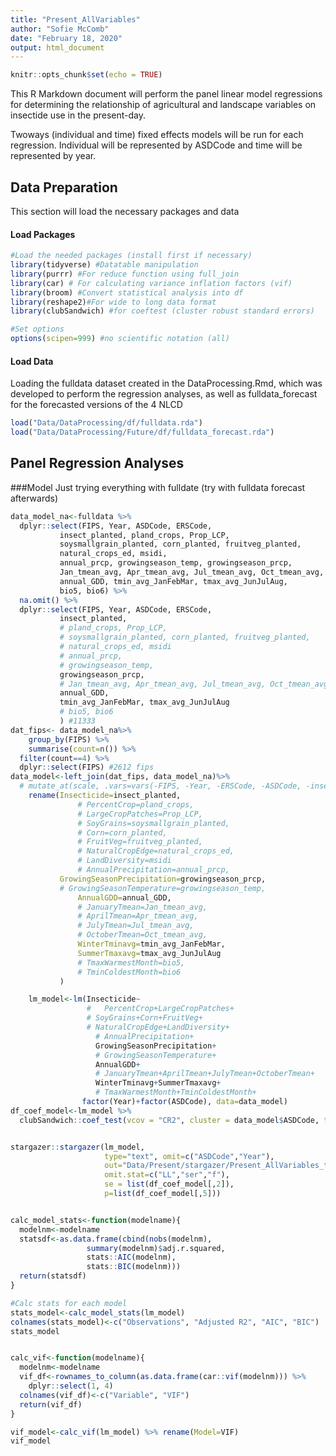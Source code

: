 ```yaml
---
title: "Present_AllVariables"
author: "Sofie McComb"
date: "February 18, 2020"
output: html_document
---
```


```r
knitr::opts_chunk$set(echo = TRUE)
```

This R Markdown document will perform the panel linear model regressions for determining the relationship of agricultural and landscape variables on insectide use in the present-day.

Twoways (individual and time) fixed effects models will be run for each regression. Individual will be represented by ASDCode and time will be represented by year.

 
## Data Preparation

This section will load the necessary packages and data

#### Load Packages

```r

#Load the needed packages (install first if necessary)
library(tidyverse) #Datatable manipulation
library(purrr) #For reduce function using full_join
library(car) # For calculating variance inflation factors (vif)
library(broom) #Convert statistical analysis into df
library(reshape2)#For wide to long data format
library(clubSandwich) #for coeftest (cluster robust standard errors)

#Set options
options(scipen=999) #no scientific notation (all)

```


#### Load Data

Loading the fulldata dataset created in the DataProcessing.Rmd, which was developed to perform the regression analyses,
as well as fulldata_forecast for the forecasted versions of the 4 NLCD

```r

load("Data/DataProcessing/df/fulldata.rda")
load("Data/DataProcessing/Future/df/fulldata_forecast.rda")

```




## Panel Regression Analyses

###Model
Just trying everything with fulldate (try with fulldata forecast afterwards)

```r

data_model_na<-fulldata %>% 
  dplyr::select(FIPS, Year, ASDCode, ERSCode,
           insect_planted, pland_crops, Prop_LCP, 
           soysmallgrain_planted, corn_planted, fruitveg_planted,
           natural_crops_ed, msidi, 
           annual_prcp, growingseason_temp, growingseason_prcp,
           Jan_tmean_avg, Apr_tmean_avg, Jul_tmean_avg, Oct_tmean_avg,
           annual_GDD, tmin_avg_JanFebMar, tmax_avg_JunJulAug,
           bio5, bio6) %>% 
  na.omit() %>% 
  dplyr::select(FIPS, Year, ASDCode, ERSCode,
           insect_planted, 
           # pland_crops, Prop_LCP, 
           # soysmallgrain_planted, corn_planted, fruitveg_planted,
           # natural_crops_ed, msidi 
           # annual_prcp, 
           # growingseason_temp, 
           growingseason_prcp,
           # Jan_tmean_avg, Apr_tmean_avg, Jul_tmean_avg, Oct_tmean_avg,
           annual_GDD, 
           tmin_avg_JanFebMar, tmax_avg_JunJulAug
           # bio5, bio6
           ) #11333
dat_fips<- data_model_na%>%
    group_by(FIPS) %>%
    summarise(count=n()) %>% 
  filter(count==4) %>% 
  dplyr::select(FIPS) #2612 fips
data_model<-left_join(dat_fips, data_model_na)%>%
  # mutate_at(scale, .vars=vars(-FIPS, -Year, -ERSCode, -ASDCode, -insect_planted)) %>%  #Scale by subtracting column mean and dividing by column SD
    rename(Insecticide=insect_planted,
               # PercentCrop=pland_crops,
               # LargeCropPatches=Prop_LCP,
               # SoyGrains=soysmallgrain_planted,
               # Corn=corn_planted,
               # FruitVeg=fruitveg_planted,
               # NaturalCropEdge=natural_crops_ed,
               # LandDiversity=msidi
               # AnnualPrecipitation=annual_prcp,
           GrowingSeasonPrecipitation=growingseason_prcp,
           # GrowingSeasonTemperature=growingseason_temp,
               AnnualGDD=annual_GDD,
               # JanuaryTmean=Jan_tmean_avg,
               # AprilTmean=Apr_tmean_avg,
               # JulyTmean=Jul_tmean_avg,
               # OctoberTmean=Oct_tmean_avg,
               WinterTminavg=tmin_avg_JanFebMar,
               SummerTmaxavg=tmax_avg_JunJulAug
               # TmaxWarmestMonth=bio5,
               # TminColdestMonth=bio6
           )

    lm_model<-lm(Insecticide~
                 #   PercentCrop+LargeCropPatches+
                 # SoyGrains+Corn+FruitVeg+
                 # NaturalCropEdge+LandDiversity+
                   # AnnualPrecipitation+ 
                   GrowingSeasonPrecipitation+ 
                   # GrowingSeasonTemperature+
                   AnnualGDD+
                   # JanuaryTmean+AprilTmean+JulyTmean+OctoberTmean+
                   WinterTminavg+SummerTmaxavg+
                   # TmaxWarmestMonth+TminColdestMonth+
                factor(Year)+factor(ASDCode), data=data_model)
df_coef_model<-lm_model %>% 
  clubSandwich::coef_test(vcov = "CR2", cluster = data_model$ASDCode, test = "Satterthwaite")


stargazer::stargazer(lm_model,
                     type="text", omit=c("ASDCode","Year"),
                     out="Data/Present/stargazer/Present_AllVariables_test.txt",
                     omit.stat=c("LL","ser","f"),
                     se = list(df_coef_model[,2]),
                     p=list(df_coef_model[,5]))


calc_model_stats<-function(modelname){
  modelnm<-modelname
  statsdf<-as.data.frame(cbind(nobs(modelnm),
                 summary(modelnm)$adj.r.squared,
                 stats::AIC(modelnm),
                 stats::BIC(modelnm)))
  return(statsdf)
}

#Calc stats for each model
stats_model<-calc_model_stats(lm_model)
colnames(stats_model)<-c("Observations", "Adjusted R2", "AIC", "BIC")
stats_model


calc_vif<-function(modelname){
  modelnm<-modelname
  vif_df<-rownames_to_column(as.data.frame(car::vif(modelnm))) %>% 
    dplyr::select(1, 4)
  colnames(vif_df)<-c("Variable", "VIF")
  return(vif_df)
}

vif_model<-calc_vif(lm_model) %>% rename(Model=VIF)
vif_model

```


